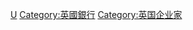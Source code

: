{{Commonscat|Bankers from the United Kingdom}}

[[Category:各國銀行家|U]]
[[Category:英國銀行|Category:英國銀行]]
[[Category:英国企业家|Category:英国企业家]]